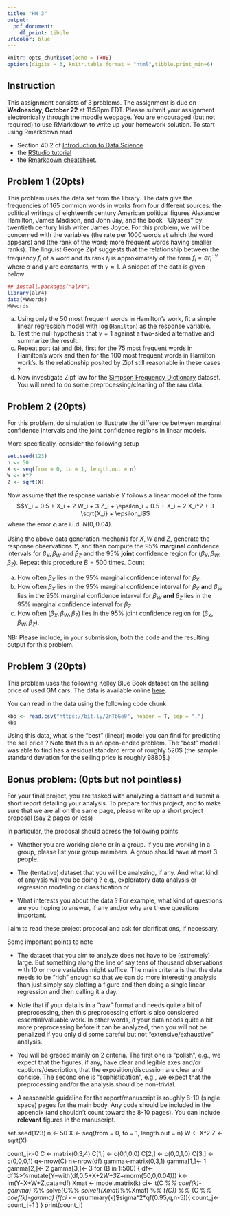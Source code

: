```yaml
---
title: "HW 3"
output: 
  pdf_document:
    df_print: tibble
urlcolor: blue
---
```


```r
knitr::opts_chunk$set(echo = TRUE)
options(digits = 3, knitr.table.format = "html",tibble.print_min=6)
```

## Instruction
This assignment consists of $3$ problems. The assignment is due on 
**Wednesday, October 22** at 11:59pm EDT. Please submit your assignment electronically through the moodle webpage. You are encouraged (but not required) to use RMarkdown to write up your homework solution. To start using Rmarkdown read

* Section 40.2 of  [Introduction to Data Science](https://rafalab.github.io/dsbook/reproducible-projects-with-rstudio-and-r-markdown.html)
* the [RStudio tutorial](https://rmarkdown.rstudio.com/lesson-1.html) 
* the [Rmarkdown cheatsheet](https://www.rstudio.com/wp-content/uploads/2015/02/rmarkdown-cheatsheet.pdf).

## Problem 1 (20pts)
This problem uses the data set \texttt{MWwords} from the \texttt{alr4}
library. The data give the frequencies of $165$ common words in works from four
different sources: the political writings of eighteenth century
American political figures Alexander Hamilton, James Madison, and
John Jay, and the book ``Ulysses'' by twentieth century Irish writer
James Joyce. For this problem, we will be concerned with the variables
\texttt{Hamilton} (the rate per $1000$ words at which the word
appears) and \texttt{HamiltonRank} (the rank of the word; more
frequent words having smaller ranks). The linguist George Zipf
suggests that the relationship between the frequency $f_i$ of a word
and its rank $r_i$ is approximately of the form $f_i = \alpha r_i^{-\gamma}$
where $\alpha$ and $\gamma$ are constants, with $\gamma \approx 1$. A snippet of the data is given below
```r
## install.packages("alr4")
library(alr4)
data(MWwords)
MWwords
```


  (a) Using only the $50$ most frequent words in Hamilton's
    work, fit a simple linear regression model with
    $\log(\texttt{Hamilton})$ as the response variable.
  (b) Test the null hypothesis that $\gamma = 1$ against a
    two-sided alternative and summarize the result.
   (c) Repeat part (a) and (b), first for the $75$ most
     frequent words in Hamilton's work and then for the $100$ most
     frequent words in Hamilton work's. Is the relationship posited by
     Zipf still reasonable in these cases ?
  (d) Now investigate Zipf law for the [Simpson Frequency Dictionary](https://pastebin.com/raw/anKcMdvk) dataset. You will need to do some preprocessing/cleaning of the raw data.
  
## Problem 2 (20pts)
For this problem, do simulation to illustrate the difference between marginal confidence intervals and the joint confidence regions in linear models.

More specifically, consider the following setup
```r
set.seed(123)
n <- 50
X <- seq(from = 0, to = 1, length.out = n)
W <- X^2
Z <- sqrt(X)
```
Now assume that the response variable $Y$ follows a linear model of the form
$$Y_i = 0.5 + X_i + 2 W_i + 3 Z_i + \epsilon_i = 0.5 + X_i + 2 X_i^2 + 3 \sqrt{X_i} + \epsilon_i$$
where the error $\epsilon_i$ are i.i.d. $N(0, 0.04)$.

Using the above data generation mechanis for $X, W$ and $Z$, generate the response observations $Y$, and then compute the $95\%$ **marginal** confidence intervals for $\beta_X, \beta_W$ and $\beta_Z$ and the $95\%$ **joint** confidence region for $(\beta_X, \beta_W, \beta_Z)$. Repeat this procedure $B = 500$ times. Count 

  (a) How often $\beta_X$ lies in the $95\%$ marginal confidence interval for $\beta_X$.
  (b) How often $\beta_X$ lies in the $95\%$ marginal confidence interval for $\beta_X$ **and** $\beta_W$ lies in the $95\%$ marginal confidence interval for $\beta_W$ **and** $\beta_Z$ lies in the $95\%$ marginal confidence interval for $\beta_Z$
  (c) How often $(\beta_X, \beta_W, \beta_Z)$ lies in the $95\%$ joint confidence region for      $(\beta_X, \beta_W, \beta_Z)$.
  
NB: Please include, in your submission, 
both the code and the resulting output for this problem.

## Problem 3 (20pts)
This problem uses the following Kelley Blue Book dataset on the selling price of used GM cars. The data is available online [here](https://www.rforexcelusers.com/wp-content/uploads/2016/07/car_values_kuiper.csv).

You can read in the data using the following code chunk
```r
kbb <- read.csv("https://bit.ly/2nTbGe0", header = T, sep = ",")
kbb
```

Using this data, what is the "best" (linear) model you can find for 
predicting the sell price ? Note that this is an open-ended problem. The "best" model I was able to find has a residual standard error of roughly $520\$$ (the sample standard deviation for the selling price is roughly $9880\$$.)

## Bonus problem: (0pts but not pointless)
For your final project, you are tasked with analyzing a dataset and submit a short report detailing your analysis. To prepare for this project, and to make sure that we are all on the same page, please write up a short project proposal (say 2 pages or less)

In particular, the proposal should adress the following points

+ Whether you are working alone or in a group. If you are working in a group, please list your group members. A group should have at most 3 people.

+ The (tentative) dataset that you will be analyzing, if any. And what kind of analysis will you be doing ? e.g., exploratory data analysis or regression modeling or classification or

+ What interests you about the data ? For example, what kind of questions are you hoping to answer, if any and/or why are these questions important. 

I aim to read these project proposal and ask for clarifications, if necessary.

Some important points to note

+ The dataset that you aim to analyze does not have to be (extremely) large. But something along the line of say tens of thousand observations with 10 or more variables might suffice. The main criteria is that the data needs to be "rich" enough so that we can do more interesting analysis than just simply say plotting a figure and then doing a single linear regression and then calling it a day.

+ Note that if your data is in a "raw" format and needs quite a bit of preprocessing, then this preprocessing effort is also considered essential/valuable work. In other words, if your data needs quite a bit more preprocessing before it can be analyzed, then you will not be penalized if you only did some careful but not "extensive/exhaustive" analysis.

+ You will be graded mainly on 2 criteria. The first one is "polish", e.g., we expect that the figures, if any, have clear and legible axes and/or captions/description, that the exposition/discussion are clear and concise. The second one is "sophistication", e.g., we expect that the preprocessing and/or the analysis should be non-trivial.

+ A reasonable guideline for the report/manuscript is roughly 8-10 (single space) pages for the main body. Any code should be included in the appendix (and shouldn't count toward the 8-10 pages). You can include **relevant** figures in the manuscript.

set.seed(123)
n <- 50
X <- seq(from = 0, to = 1, length.out = n)
W <- X^2
Z <- sqrt(X)

count_j<-0
  C <- matrix(0,3,4)
  C[1,] <- c(0,1,0,0)
  C[2,] <- c(0,0,1,0)
  C[3,] <- c(0,0,0,1)
  q<-nrow(C)
  n<-nrow(df)
  gamma<-matrix(0,3,1)
  gamma[1,]<- 1
  gamma[2,]<- 2
  gamma[3,]<- 3
  for (B in 1:500) {
    df<-df%>%mutate(Y=with(df,0.5+X+2*W+3*Z+rnorm(50,0,0.04))) 
    k<-lm(Y~X+W+Z,data=df)
    Xmat <- model.matrix(k)
    ci<- t(C %*% coef(k)-gamma) %*% solve(C%*% solve(t(Xmat)%*%Xmat) %*% t(C)) %*% (C %*% coef(k)-gamma)
    if(ci <= q*summary(k)$sigma^2*qf(0.95,q,n-5)){
      count_j<-count_j+1
    }
  }
print(count_j)
